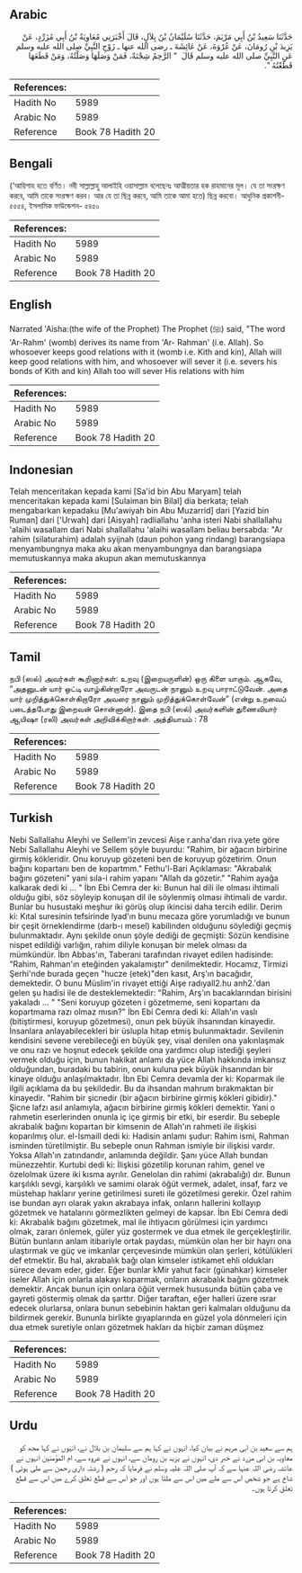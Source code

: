 ## Arabic


<div dir="rtl" lang="ar" style={{fontSize:'larger',backgroundColor:'#f8f9fa',padding:20}}>
حَدَّثَنَا سَعِيدُ بْنُ أَبِي مَرْيَمَ، حَدَّثَنَا سُلَيْمَانُ بْنُ بِلاَلٍ، قَالَ أَخْبَرَنِي مُعَاوِيَةُ بْنُ أَبِي مُزَرِّدٍ، عَنْ يَزِيدَ بْنِ رُومَانَ، عَنْ عُرْوَةَ، عَنْ عَائِشَةَ ـ رضى الله عنها ـ زَوْجِ النَّبِيِّ صلى الله عليه وسلم عَنِ النَّبِيِّ صلى الله عليه وسلم قَالَ ‏ "‏ الرَّحِمُ شِجْنَةٌ، فَمَنْ وَصَلَهَا وَصَلْتُهُ، وَمَنْ قَطَعَهَا قَطَعْتُهُ ‏"‏‏.‏
</div>
<div style={{backgroundColor:'#f8f9fa',padding:20, marginBottom: 10}}><table> <thead> <tr> <th>References:</th> <th></th> </tr> </thead> <tbody><tr><td>Hadith No</td><td>5989</td></tr><tr><td>Arabic No</td><td>5989</td></tr><tr><td>Reference</td><td>Book 78 Hadith 20</td></tr></tbody></table></div>

## Bengali


<div dir="ltr" lang="bn" style={{fontSize:'larger',backgroundColor:'#f8f9fa',padding:20}}>
(‘আয়িশাহ হতে বর্ণিত। নবী সাল্লাল্লাহু আলাইহি ওয়াসাল্লাম বলেছেনঃ আত্মীয়তার হক রাহমানের মূল। যে তা সংরক্ষণ করবে, আমি তাকে সংরক্ষণ করব। আর যে তা ছিন্ন করবে, আমি তাকে আমা হতে) ছিন্ন করবো। আধুনিক প্রকাশনী- ৫৫৫৪, ইসলামিক ফাউন্ডেশন- ৫৪৫০
</div>
<div style={{backgroundColor:'#f8f9fa',padding:20, marginBottom: 10}}><table> <thead> <tr> <th>References:</th> <th></th> </tr> </thead> <tbody><tr><td>Hadith No</td><td>5989</td></tr><tr><td>Arabic No</td><td>5989</td></tr><tr><td>Reference</td><td>Book 78 Hadith 20</td></tr></tbody></table></div>

## English


<div dir="ltr" lang="en" style={{fontSize:'larger',backgroundColor:'#f8f9fa',padding:20}}>
Narrated 'Aisha:(the wife of the Prophet) The Prophet (ﷺ) said, "The word 'Ar-Rahm' (womb) derives its name from 'Ar- Rahman' (i.e. Allah). So whosoever keeps good relations with it (womb i.e. Kith and kin), Allah will keep good relations with him, and whosoever will sever it (i.e. severs his bonds of Kith and kin) Allah too will sever His relations with him
</div>
<div style={{backgroundColor:'#f8f9fa',padding:20, marginBottom: 10}}><table> <thead> <tr> <th>References:</th> <th></th> </tr> </thead> <tbody><tr><td>Hadith No</td><td>5989</td></tr><tr><td>Arabic No</td><td>5989</td></tr><tr><td>Reference</td><td>Book 78 Hadith 20</td></tr></tbody></table></div>

## Indonesian


<div dir="ltr" lang="id" style={{fontSize:'larger',backgroundColor:'#f8f9fa',padding:20}}>
Telah menceritakan kepada kami [Sa'id bin Abu Maryam] telah menceritakan kepada kami [Sulaiman bin Bilal] dia berkata; telah mengabarkan kepadaku [Mu'awiyah bin Abu Muzarrid] dari [Yazid bin Ruman] dari ['Urwah] dari [Aisyah] radliallahu 'anha isteri Nabi shallallahu 'alaihi wasallam dari Nabi shallallahu 'alaihi wasallam beliau bersabda: "Ar rahim (silaturahim) adalah syijnah (daun pohon yang rindang) barangsiapa menyambungnya maka aku akan menyambungnya dan barangsiapa memutuskannya maka akupun akan memutuskannya
</div>
<div style={{backgroundColor:'#f8f9fa',padding:20, marginBottom: 10}}><table> <thead> <tr> <th>References:</th> <th></th> </tr> </thead> <tbody><tr><td>Hadith No</td><td>5989</td></tr><tr><td>Arabic No</td><td>5989</td></tr><tr><td>Reference</td><td>Book 78 Hadith 20</td></tr></tbody></table></div>

## Tamil


<div dir="ltr" lang="ta" style={{fontSize:'larger',backgroundColor:'#f8f9fa',padding:20}}>
நபி (ஸல்) அவர்கள் கூறினார்கள்: உறவு (இறையருளின்) ஒரு கிளை யாகும். ஆகவே, “அதனுடன் யார் ஒட்டி வாழ்கின்றாரோ அவருடன் நானும் உறவு பாராட்டுவேன். அதை யார் முறித்துக்கொள்கிறாரோ அவரை நானும் முறித்துக்கொள்வேன்” (என்று உறவைப் படைத்தபோது இறைவன் சொன்னான்). இதை நபி (ஸல்) அவர்களின் துணைவியார் ஆயிஷா (ரலி) அவர்கள் அறிவிக்கிறார்கள். அத்தியாயம் : 78
</div>
<div style={{backgroundColor:'#f8f9fa',padding:20, marginBottom: 10}}><table> <thead> <tr> <th>References:</th> <th></th> </tr> </thead> <tbody><tr><td>Hadith No</td><td>5989</td></tr><tr><td>Arabic No</td><td>5989</td></tr><tr><td>Reference</td><td>Book 78 Hadith 20</td></tr></tbody></table></div>

## Turkish


<div dir="ltr" lang="tr" style={{fontSize:'larger',backgroundColor:'#f8f9fa',padding:20}}>
Nebi Sallallahu Aleyhi ve Sellem'in zevcesi Aişe r.anha'dan riva.yete göre Nebi Sallallahu Aleyhi ve Sellem şöyle buyurdu: "Rahim, bir ağacın birbirine girmiş kökleridir. Onu koruyup gözeteni ben de koruyup gözetirim. Onun bağını kopartanı ben de kopartmm." Fethu'l-Bari Açıklaması: "Akrabalık bağını gözeteni" yani sıla-i rahim yapanı "Allah da gözetir." "Rahim ayağa kalkarak dedi ki ... " İbn Ebi Cemra der ki: Bunun hal dili ile olması ihtimali olduğu gibi, söz söyleyip konuşan dil ile söylenmiş olması ihtimali de vardır. Bunlar bu husustaki meşhur iki görüş olup ikincisi daha tercih edilir. Derim ki: Kıtal suresinin tefsirinde lyad'ın bunu mecaza göre yorumladığı ve bunun bir çeşit örneklendirme (darb-ı mesel) kabilinden olduğunu söylediği geçmiş bulunmaktadır. Aynı şekilde onun şöyle dediği de geçmişti: Sözün kendisine nispet edildiği varlığın, rahim diliyle konuşan bir melek olması da mümkündür. İbn Abbas'ın, Taberani tarafından rivayet edilen hadisinde: "Rahim, Rahman'ın eteğinden yakalamıştır" denilmektedir. Hocamız, Tirmizi Şerhi'nde burada geçen "hucze (etek)"den kasıt, Arş'ın bacağıdır, demektedir. O bunu Müslim'in rivayet ettiği Aişe radıyall2.hu anh2.'dan gelen şu hadisi ile de desteklemektedir: "Rahim, Arş'ın bacaklarından birisini yakaladı ... " "Seni koruyup gözeten i gözetmeme, seni kopartanı da kopartmama razı olmaz mısın?" İbn Ebi Cemra dedi ki: Allah'ın vaslı (bitiştirmesi, koruyup gözetmesi), onun pek büyük ihsanından kinayedir. İnsanlara anlayabilecekleri bir üslupla hitap etmiş bulunmaktadır. Sevilenin kendisini sevene verebileceği en büyük şey, visal denilen ona yakınlaşmak ve onu razı ve hoşnut edecek şekilde ona yardımcı olup istediği şeyleri vermek olduğu için, bunun hakikat anlamı da yüce Allah hakkında imkansız olduğundan, buradaki bu tabirin, onun kuluna pek büyük ihsanından bir kinaye olduğu anlaşılmaktadır. İbn Ebi Cemra devamla der ki: Koparmak ile ilgili açıklama da bu şekildedir. Bu da ihsandan mahrum bırakmaktan bir kinayedir. "Rahim bir şicnedir (bir ağacın birbirine girmiş kökleri gibidir)." Şicne lafzı asıl anlamıyla, ağacın birbirine girmiş kökleri demektir. Yani o rahmetin eserlerinden onunla iç içe girmiş bir etki, bir eserdir. Bu sebeple akrabalık bağını kopartan bir kimsenin de Allah'ın rahmeti ile ilişkisi koparılmış olur. el-İsmaill dedi ki: Hadisin anlamı şudur: Rahim ismi, Rahman isminden türetilmiştir. Bu sebeple onun Rahman ismiyle bir ilişkisi vardır. Yoksa Allah'ın zatındandır, anlamında değildir. Şanı yüce Allah bundan münezzehtir. Kurtubi dedi ki: İlişkisi gözetilip korunan rahim, genel ve özelolmak üzere iki kısma ayrılır. Genelolan din rahimi (akrabalığı) dır. Bunun karşılıklı sevgi, karşılıklı ve samimi olarak öğüt vermek, adalet, insaf, farz ve müstehap haklarır yerine getirilmesi sureti ile gözetilmesi gerekir. Özel rahim ise bundan ayrı olarak yakın akrabaya infak, onların hallerini kollayıp gözetmek ve hatalarını görmezlikten gelmeyi de kapsar. İbn Ebi Cemra dedi ki: Akrabalık bağını gözetmek, mal ile ihtiyacın görülmesi için yardımcı olmak, zararı önlemek, güler yüz gostermek ve dua etmek ile gerçekleştirilir. Bütün bunların anlam itibariyle ortak paydası, mümkün olan her bir hayrı ona ulaştırmak ve güç ve imkanlar çerçevesinde mümkün olan şerleri, kötülükleri def etmektir. Bu hal, akrabalık bağı olan kimseler istikamet ehli oldukları sürece devam eder, gider. Eğer bunlar kMir yahut facir (günahkar) kimseler iseler Allah için onlarla alakayı koparmak, onların akrabalık bağını gözetmek demektir. Ancak bunun için onlara öğüt vermek hususunda bütün çaba ve gayreti göstermiş olmak da şarttır. Diğer taraftan, eğer halleri üzere ısrar edecek olurlarsa, onlara bunun sebebinin haktan geri kalmaları olduğunu da bildirmek gerekir. Bununla birlikte gıyaplarında en güzel yola dönmeleri için dua etmek suretiyle onları gözetmek hakları da hiçbir zaman düşmez
</div>
<div style={{backgroundColor:'#f8f9fa',padding:20, marginBottom: 10}}><table> <thead> <tr> <th>References:</th> <th></th> </tr> </thead> <tbody><tr><td>Hadith No</td><td>5989</td></tr><tr><td>Arabic No</td><td>5989</td></tr><tr><td>Reference</td><td>Book 78 Hadith 20</td></tr></tbody></table></div>

## Urdu


<div dir="rtl" lang="ur" style={{fontSize:'larger',backgroundColor:'#f8f9fa',padding:20}}>
ہم سے سعید بن ابی مریم نے بیان کیا، انہوں نے کہا ہم سے سلیمان بن بلال نے، انہوں نے کہا مجھ کو معاویہ بن ابی مزرد نے خبر دی، انہوں نے یزید بن رومان سے، انہوں نے عروہ سے، ام المؤمنین انہوں نے عائشہ رضی اللہ عنہا سے کہ آپ صلی اللہ علیہ وسلم نے فرمایا کہ رحم ( رشتہ داری رحمن سے ملی ہوئی ) شاخ ہے جو شخص اس سے ملے میں اس سے ملتا ہوں اور جو اس سے قطع تعلق کرے میں اس سے قطع تعلق کرتا ہوں۔
</div>
<div style={{backgroundColor:'#f8f9fa',padding:20, marginBottom: 10}}><table> <thead> <tr> <th>References:</th> <th></th> </tr> </thead> <tbody><tr><td>Hadith No</td><td>5989</td></tr><tr><td>Arabic No</td><td>5989</td></tr><tr><td>Reference</td><td>Book 78 Hadith 20</td></tr></tbody></table></div>